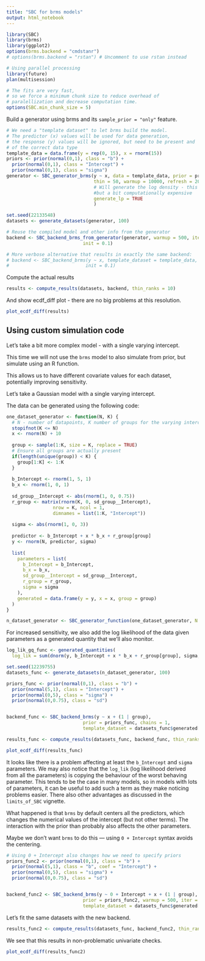 ```yaml
---
title: "SBC for brms models"
output: html_notebook
---
```


```r
library(SBC)
library(brms)
library(ggplot2)
options(brms.backend = "cmdstanr")
# options(brms.backend = "rstan") # Uncomment to use rstan instead

# Using parallel processing
library(future)
plan(multisession)

# The fits are very fast,
# so we force a minimum chunk size to reduce overhead of
# paralellization and decrease computation time.
options(SBC.min_chunk_size = 5)

```

Build a generator using brms and its `sample_prior = "only"` feature.

```r
# We need a "template dataset" to let brms build the model.
# The predictor (x) values will be used for data generation,
# the response (y) values will be ignored, but need to be present and 
# of the correct data type
template_data = data.frame(y = rep(0, 15), x = rnorm(15))
priors <- prior(normal(0,1), class = "b") +
  prior(normal(0,1), class = "Intercept") +
  prior(normal(0,1), class = "sigma")
generator <- SBC_generator_brms(y ~ x, data = template_data, prior = priors, 
                                thin = 50, warmup = 10000, refresh = 2000,
                                # Will generate the log density - this is useful, 
                                #but a bit computationally expensive
                                generate_lp = TRUE 
                                )
```



```r
set.seed(22133548)
datasets <- generate_datasets(generator, 100)
```

```r
# Reuse the compiled model and other info from the generator
backend <- SBC_backend_brms_from_generator(generator, warmup = 500, iter = 1000, chains = 1, thin = 1,
                            init = 0.1)

# More verbose alternative that results in exactly the same backend:
# backend <- SBC_backend_brms(y ~ x, template_dataset = template_data, prior = priors, warmup = 500, iter = 1000, chains = 1, thin = 1
#                            init = 0.1)
```


Compute the actual results

```r
results <- compute_results(datasets, backend, thin_ranks = 10)
```

And show ecdf_diff plot - there are no big problems at this resolution.

```r
plot_ecdf_diff(results)
```

## Using custom simulation code


Let's take a bit more complex model - with a single varying intercept.

This time we will not use the `brms` model to also simulate from prior, but 
simulate using an R function.

This  allows us to have different covariate values for each dataset, potentially improving sensitivity.

Let's take a Gaussian model with a single varying intercept.


The data can be generated using the following code:

```r
one_dataset_generator <- function(N, K) {
  # N - number of datapoints, K number of groups for the varying intercept
  stopifnot(K <= N)
  x <- rnorm(N) + 10
  
  group <- sample(1:K, size = K, replace = TRUE)
  # Ensure all groups are actually present
  if(length(unique(group)) < K) {
    group[1:K] <- 1:K
  }
  
  b_Intercept <- rnorm(1, 5, 1)   
  b_x <- rnorm(1, 0, 1)
  
  sd_group__Intercept <- abs(rnorm(1, 0, 0.75))
  r_group <- matrix(rnorm(K, 0, sd_group__Intercept), 
                 nrow = K, ncol = 1,
                 dimnames = list(1:K, "Intercept"))
  
  sigma <- abs(rnorm(1, 0, 3))
  
  predictor <- b_Intercept + x * b_x + r_group[group]
  y <- rnorm(N, predictor, sigma)
  
  list(
    parameters = list(
      b_Intercept = b_Intercept,
      b_x = b_x,
      sd_group__Intercept = sd_group__Intercept,
      r_group = r_group,
      sigma = sigma
    ),
    generated = data.frame(y = y, x = x, group = group)
  )
}

n_dataset_generator <- SBC_generator_function(one_dataset_generator, N = 12, K = 3)
```

For increased sensitivity, we also add the log likelihood of the data given parameters
as a generated quantity that we'll also monitor.

```r
log_lik_gq_func <- generated_quantities(
  log_lik = sum(dnorm(y, b_Intercept + x * b_x + r_group[group], sigma, log = TRUE)))

```


```r
set.seed(12239755)
datasets_func <- generate_datasets(n_dataset_generator, 100)
```

```r
priors_func <- prior(normal(0,1), class = "b") +
  prior(normal(5,1), class = "Intercept") +
  prior(normal(0,5), class = "sigma") +
  prior(normal(0,0.75), class = "sd")


backend_func <- SBC_backend_brms(y ~ x + (1 | group),  
                            prior = priors_func, chains = 1,
                            template_dataset = datasets_func$generated[[1]])

```


```r
results_func <- compute_results(datasets_func, backend_func, thin_ranks = 10, gen_quants = log_lik_gq_func)
```



```r
plot_ecdf_diff(results_func)
```

It looks like there is a problem affecting at least the `b_Intercept` and `sigma` parameters.
We may also notice that the `log_lik` (log likelihood derived from all the parameters) is copying
the behaviour of the worst behaving parameter. This tends to be the case in many models, so in models with lots of parameters, it can be useful to add such a term as they make noticing problems easier. There also other advantages as discussed in the `limits_of_SBC` vignette.

What happened is that `brms` by default centers all the predictors, which changes the
numerical values of the intercept (but not other terms). The interaction with the prior than probably also affects the other parameters.

Maybe we don't want `brms` to do this --- using `0 + Intercept` syntax avoids the centering. 


```r
# Using 0 + Intercept also changes how we need to specify priors
priors_func2 <- prior(normal(0,1), class = "b") +
  prior(normal(5,1), class = "b", coef = "Intercept") +
  prior(normal(0,5), class = "sigma") +
  prior(normal(0,0.75), class = "sd")


backend_func2 <- SBC_backend_brms(y ~ 0 + Intercept + x + (1 | group),  
                            prior = priors_func2, warmup = 500, iter = 1000, chains = 1,
                            template_dataset = datasets_func$generated[[1]])


```

Let's fit the same datasets with the new backend.

```r
results_func2 <- compute_results(datasets_func, backend_func2, thin_ranks = 10, gen_quants = log_lik_gq_func)
```

We see that this results in non-problematic univariate checks.

```r
plot_ecdf_diff(results_func2)
```





